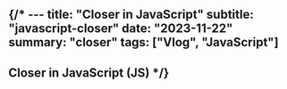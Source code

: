 {/* ---
title: "Closer in JavaScript"
subtitle: "javascript-closer"
date: "2023-11-22"
summary: "closer"
tags: ["Vlog", "JavaScript"]
---

## Closer in JavaScript (JS) */}
